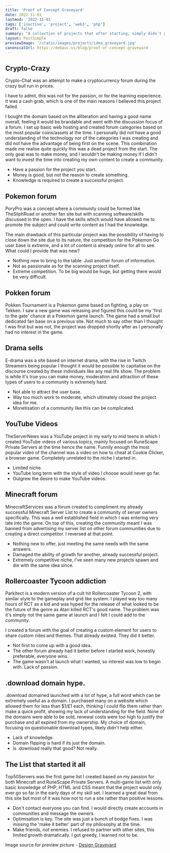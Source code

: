```yaml
---
title: 'Proof of Concept Graveyard'
date: 2022-11-01
lastmod: '2022-11-01'
tags: ['inactive', 'project', 'web3', 'php']
draft: false
summary: "A collection of projects that after starting, simply didn't gain the traction required to continue."
layout: PostSimple
previewImage: '/static/images/projects/idea_graveyard.jpg'
canonicalUrl: https://debauc.us/blog/proof-of-concept-graveyard
---
```


## Crypto-Crazy

Crypto-Chat was an attempt to make a cryptocurrency forum during the crazy bull run in prices.

I have to admit, this was not for the passion, or for the learning experience. It was a cash grab, which is one of the main reasons I believed this project failed.

I bought the domain based on the alliteration and having a good name overall, feeling it would be brandable and went with the discussion focus of a forum. I set up basic web hosting and created forum categories based on the most popular coins/assets at the time. I personally did not have a good understanding of the technology nor of the categories I was creating and did not have the advantage of being first on the scene. This combination made me realise quite quickly this was a dead project from the start. The only goal was to make money, and I wouldn't be making money if I didn't want to invest the time into creating my own content to create a community.

- Have a passion for the project you start.
- Money is good, but not the reason to create something.
- Knowledge is required to create a successful project.

## Pokemon forum

PoryPro was a concept where a community could be formed like TheSilphRoad or another fan site but with scanning software/skills discussed in the open. I have the skills which would have allowed me to promote the subject and could write content as I had the knowledge.

The main drawback of this particular project was the possibility of having to close down the site due to its nature, the competition for the Pokemon Go user base is extreme, and a lot of content is already online for all to see. What could I provide that was new?

- Nothing new to bring to the table. Just another forum of information.
- Not as passionate as for the scanning project itself.
- Extreme competition. To be big would be huge, but getting there would be very difficult.

## Pokken forum

Pokken Tournament is a Pokemon game based on fighting, a play on Tekken. I saw a new game was releasing and figured this could be my 'first to the gate' chance at a Pokemon game launch. The game had a small but dedicated fan base on a previous site. Not much to say other than I thought I was first but was not, the project was dropped shortly after as I personally had no interest in the game.

## Drama sells

E-drama was a site based on internet drama, with the rise in Twitch Streamers being popular I thought it would be possible to capitalise on the discourse created by these individuals like any real life show. The problem is while it's true you can make money, moderation and attraction of these types of users to a community is extremely hard.

- Not able to attract the user base.
- Way too much work to moderate, which ultimately closed the project idea for me.
- Monetisation of a community like this can be complicated.

## YouTube Videos

TheServerNews was a YouTube project in my early to mid teens in which I created YouTube videos of various topics, mainly focused on RuneScape Private Servers at the time hence the name. Funnily enough the most popular video of the channel was a video on how to cheat at Cookie Clicker, a browser game. Completely unrelated to the niche I started in.

- Limited niche.
- YouTube long term with the style of video I choose would never go far.
- Outgrew the desire to make YouTube videos.

## Minecraft forum

MinecraftServices was a forum created to compliment my already successful Minecraft Server List to create a community of server owners specifically. This was a well established field in which I was entering very late into the game. On top of this, creating the community meant I was banned from advertising my server list on other forum communities due to creating a direct competitor. I reversed at that point.

- Nothing new to offer, just meeting the same needs with the same answers.
- Damaged the ability of growth for another, already successful project.
- Extremely competitive niche, I've seen many new projects spawn and die with the same idea since.

## Rollercoaster Tycoon addiction

Parkitect is a modern version of a cult hit Rollercoaster Tycoon 2, with similar style to the gameplay and grid like system. I played way too many hours of RCT as a kid and was hyped for the release of what looked to be the future of the genre as Atari killed RCT's good name. The problem was it's simply not the same game at launch and I felt I could add to the community.

I created a forum with the goal of creating a custom element for users to share custom rides and themes. That already existed. They did it better.

- Not first to come up with a good idea.
- The other forum already had it better before I started work, honestly preferable, everyone wins.
- The game wasn't at launch what I wanted, so interest was low to begin with. Lack of passion.

## .download domain hype.

.download domained launched with a lot of hype, a full word which can be extremely useful as a domain. I purchased many on a website which allowed them for less than $1/£1 each, thinking I could flip them rather than make a quick profit, showing my lack of understanding for the field. None of the domains were able to be sold, renewal costs were too high to justify the purchase and all expired from my ownership. My choice of domain, focusing on questionable download types, likely didn't help either.

- Lack of knowledge.
- Domain flipping is hard if its just the domain.
- Is .download really that good? Not really.

## The List that started it all

Top50Servers was the first game list I created based on my passion for both Minecraft and RuneScape Private Servers. A multi-game list with only basic knowledge of PHP, HTML and CSS meant that the project would only ever go so far in the early days of my skill set. I learned a great deal from this site but most of it was how not to run a site rather than positive lessons.

- Don't contact everyone you can find. I would directly create accounts in communities and message the owners.
- Optimisation is key. The site was just a bunch of bodge fixes. I was missing the 'make it better' part of my philosophy at the time.
- Make friends, not enemies. I refused to partner with other sites, this limited growth dramatically. I got greedy, I learned not to be.

Image source for preview picture - [Design Graveyard](https://fuzzymath.com/blog/design-graveyard/)
